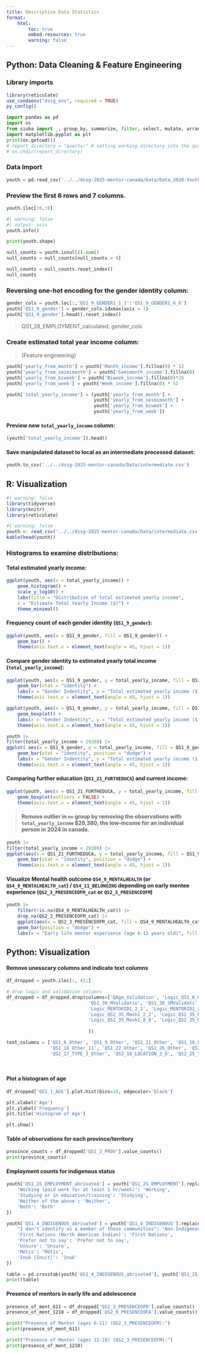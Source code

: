 ```yaml
---
title: Descriptive Data Statistics
format: 
    html:
        toc: true
        embed-resources: true
        warning: false
---
```


## Python: Data Cleaning & Feature Engineering

### Library imports
```r
library(reticulate)
use_condaenv("dssg_env", required = TRUE)
py_config()
```

```python
import pandas as pd
import os
from siuba import _, group_by, summarize, filter, select, mutate, arrange, count
import matplotlib.pyplot as plt
print(os.getcwd()) 
# report_directory = "quarto/" # setting working directory into the quarto folder to ensure quarto/code execution consistency
# os.chdir(report_directory)
```

### Data Import

```python
youth = pd.read_csv('../../dssg-2025-mentor-canada/Data/Data_2020-Youth-Survey.csv')
```

### Preview the first 6 rows and 7 columns.

```python
youth.iloc[:6,:8]
```

```python
#| warning: false
#| output: asis
youth.info()
```

```python
print(youth.shape)

null_counts = youth.isnull().sum()
null_counts = null_counts[null_counts > 0]
```

```python
null_counts = null_counts.reset_index()
null_counts
```

### Reversing one-hot encoding for the gender identity column:

```python
gender_cols = youth.loc[:,'QS1_9_GENDER1_1_1':'QS1_9_GENDER1_6_6']
youth['QS1_9_gender'] = gender_cols.idxmax(axis = 1)
youth['QS1_9_gender'].head().reset_index()
```

> QS1_28_EMPLOYMENT_calculated, gender_cols

### Create estimated total year income column:

> (Feature engineering)

```python
youth['yearly_from_month'] = youth['Month_income'].fillna(0) * 12
youth['yearly_from_seimimonth'] = youth['Semimonth_income'].fillna(0) * 24
youth['yearly_from_biweek'] = youth['Biweek_income'].fillna(0)*26
youth['yearly_from_week'] = youth['Week_income'].fillna(0) * 52

youth['total_yearly_income'] = (youth['yearly_from_month'] +
                                youth['yearly_from_seimimonth'] + 
                                youth['yearly_from_biweek'] + 
                                youth['yearly_from_week'])

```

#### Preview new `total_yearly_income` column:

```python
(youth['total_yearly_income']).head()
```

#### Save manipulated dataset to local as an intermediate processed dataset:

```python
youth.to_csv('../../dssg-2025-mentor-canada/Data/intermediate.csv')
```

## R: Visualization

```r
#| warning: false
library(tidyverse)
library(knitr)
library(reticulate)
```

```r
#| warning: false
youth <- read_csv('../../dssg-2025-mentor-canada/Data/intermediate.csv')
kable(head(youth))
```

### **Histograms to examine distributions**:

#### Total estimated yearly income:

```r
ggplot(youth, aes(x = total_yearly_income)) +
    geom_histogram() +
    scale_y_log10() +
    labs(title = "Distribution of total estimated yearly income",
    x = "Estimate Total Yearly Income ($)") +
    theme_minimal()
```

#### Frequency count of each gender identity (`QS1_9_gender`):

```r
ggplot(youth, aes(x = QS1_9_gender, fill = QS1_9_gender)) +
    geom_bar() +
    theme(axis.text.x = element_text(angle = 45, hjust = 1))
```

#### Compare gender identity to estimated yearly total income (`total_yearly_income`):

```r
ggplot(youth, aes(x = QS1_9_gender, y = total_yearly_income, fill = QS1_9_gender)) +
    geom_bar(stat = "identity") +
    labs(x = "Gender Indentity", y = "Total estimated yearly income ($)") +
    theme(axis.text.x = element_text(angle = 45, hjust = 1))
```

```r
ggplot(youth, aes(x = QS1_9_gender, y = total_yearly_income, fill = QS1_9_gender)) +
    geom_boxplot() +
    labs(x = "Gender Indentity", y = "Total estimated yearly income ($)") +
    theme(axis.text.x = element_text(angle = 45, hjust = 1))
```

```r
youth |>
filter(total_yearly_income < 29380) |>
ggplot( aes(x = QS1_9_gender, y = total_yearly_income, fill = QS1_9_gender)) +
    geom_bar(stat = "identity", position = "dodge") +
    labs(x = "Gender Indentity", y = "Total estimated yearly income ($)") +
    theme(axis.text.x = element_text(angle = 45, hjust = 1))
```

#### Comparing further education (`QS1_21_FURTHEDUCA`) and current income:

```r
ggplot(youth, aes(x = QS1_21_FURTHEDUCA, y = total_yearly_income, fill = QS1_9_gender)) +
    geom_boxplot(outliers = FALSE) +
    theme(axis.text.x = element_text(angle = 45, hjust = 1))
```

> #### Remove outlier in `no` group by removing the observations with `total_yearly_income` \$29,380, the low-income for an individual person in 2024 in canada.

```r
youth |>
filter(total_yearly_income < 29380) |>
ggplot(aes(x = QS1_21_FURTHEDUCA, y = total_yearly_income, fill = QS1_9_gender)) +
    geom_bar(stat = "identity", position = "dodge") +
    theme(axis.text.x = element_text(angle = 45, hjust = 1))
```

#### Visualize Mental health outcome `QS4_9_MENTALHEALTH` (or `QS4_9_MENTALHEALTH_cat`) / `QS4_11_BELONGING` depending on early mentee experience (`QS2_3_PRESENCEOFM_cat` or `QS2_3_PRESENCEOFM`)

```r
youth |>
    filter(!is.na(QS4_9_MENTALHEALTH_cat)) |>
    drop_na(QS2_3_PRESENCEOFM_cat) |>
    ggplot(aes(x = QS2_3_PRESENCEOFM_cat, fill = QS4_9_MENTALHEALTH_cat)) +
    geom_bar(position = "dodge") +
    labs(x = "Early life mentor experience (age 6-11 years old)", fill = "Current Mental Health Rating")
```


## Python: Visualization

####  Remove unesscary columns and indicate text columns
```python
df_dropped = youth.iloc[:, 41:]

# drop logic and validation columns
df_dropped = df_dropped.drop(columns=['QAge_Validation', 'Logic_QS1_6_Qtext', 'Logic_Qtext', 'QS1_8_Validation', 'Logic_QS1_26_Ask', 'QS1_29_Validation', 
                              'QS1_30_MValidatio', 'QS1_30_SMValidati', 'QS1_31_BWValidati', 'QS1_32_WValidatio', 'QS2_10_Validation', 'Logic_QS2_14_Ask','Logic_MENTORID1_1_1',
                              'Logic_MENTORID1_2_2', 'Logic_MENTORID1_3_3', 'Logic_AP_QS2_23', 'Logic_QS2_27_Ask', 'Logic_QS2_34_Valid', 'Logic_QS2_35_Ask', 'Logic_QS2_35_Mask1_1_1',
                              'Logic_QS2_35_Mask1_2_2', 'Logic_QS2_35_Mask1_3_3', 'Logic_QS2_35_Mask1_4_4', 'Logic_QS2_35_Mask1_5_5', 'Logic_QS2_35_Mask1_6_6', 'Logic_QS2_35_Mask1_7_7',
                              'Logic_QS2_35_Mask1_8_8', 'Logic_QS2_35_Mask1_9_9', 'Logic_QS2_35_Mask1_10_10', 'QS4_14_Validatio', 'QS4_15_Validatio', 'QS4_19_Validatio', 'QS4_23_Validatio'
    
                              ])

text_columns = ['QS1_6_Other', 'QS1_9_Other', 'QS1_11_Other', 'QS1_16_Other', 'QS1_18_Other_1', 'QS1_18_Other_2', 'QS1_18_Other_3', 'QS1_18_Other_4', 'QS1_18_Other_5', 'QS1_18_Other_6', 'QS1_18_Other_7', 'QS1_18_Other_8', 'QS1_18_Other_9', 'QS1_18_Other_10', 
                'QS1_18_Other_11', 'QS1_22_Other', 'QS1_26_Other', 'QS1_27_Other', 'QS2_13_Other', 'QS2_14_MENTORID', 'QS2_14_MENTORID_2', 'QS2_14_MENTORID_3', 'QS2_18_LOCATION_1_O', 'QS2_15_RELATIONSHIP2', 'QS2_17_TYPE_2_Other', 'QS2_18_LOCATION_2_O', 'QS2_15_RELATIONSHIP3',
                'QS2_17_TYPE_3_Other', 'QS2_18_LOCATION_3_O', 'QS2_25_YOUTHINIT2', 'QS2_27_MENTORPROGRA2', 'QS2_33_TRANSITIONS_Ot', 'QS2_34_SUPPORTS_Ot', 'QS2_38_NETGATIVEMENTO', 'QS3_2_TRANSITIONWITHOUTMEN', 'QS3_3_TRANSITIONSWITHOUTMENTO', 'QS4_4_Other', 'QS4_5_SATEDU_Other']

                
```

#### Plot a histogram of age
```python
df_dropped['QS1_1_AGE'].plot.hist(bins=10, edgecolor='black')

plt.xlabel('Age')
plt.ylabel('Frequency')
plt.title('Histogram of Age')

plt.show()
```

#### Table of observations for each province/territory
```python
province_counts = df_dropped['QS1_2_PROV'].value_counts()
print(province_counts)
```

#### Employment counts for indigenous status
```python
youth['QS1_25_EMPLOYMENT_abrivated'] = youth['QS1_25_EMPLOYMENT'].replace({
    'Working (paid work for at least 1 hr/week)': 'Working',
    'Studying or in education/training': 'Studying',
    'Neither of the above': 'Neither',
    'Both': 'Both'
})

youth['QS1_4_INDIGENOUS_abrivated'] = youth['QS1_4_INDIGENOUS'].replace({
    "I don't identify as a member of these communities": 'Non-Indigenous',
    'First Nations (North American Indian)': 'First Nations',
    'Prefer not to say': 'Prefer not to say',
    'Unsure': 'Unsure',
    'Métis': 'Métis',
    'Inuk (Inuit)': 'Inuk'
})

table = pd.crosstab(youth['QS1_4_INDIGENOUS_abrivated'], youth['QS1_25_EMPLOYMENT_abrivated'])
print(table)
```

#### Presence of mentors in early life and adolescence

```python
presence_of_ment_611 = df_dropped['QS2_3_PRESENCEOFM'].value_counts()
presence_of_ment_1218 = df_dropped['QS2_9_PRESENCEOFA'].value_counts()

print("Presence of Mentor (ages 6-11) (QS2_3_PRESENCEOFM):")
print(presence_of_ment_611)

print("Presence of Mentor (ages 12-18) (QS2_3_PRESENCEOFM):")
print(presence_of_ment_1218)
```